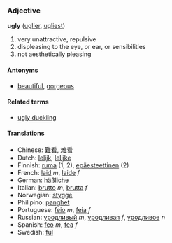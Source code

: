 ===Adjective===
'''ugly''' ([[uglier]], [[ugliest]])

# very unattractive, repulsive
# displeasing to the eye, or ear, or sensibilities
# not aesthetically pleasing

====Antonyms====
*[[beautiful]], [[gorgeous]]

====Related terms====
*[[ugly duckling]]

====Translations====
*Chinese: [[難看]], [[难看]]
*Dutch: [[lelijk]], [[lelijke]]
*Finnish: [[ruma#Finnish|ruma]] (1, 2), [[epäesteettinen]] (2)
*French: [[laid]] ''m'', [[laide]] ''f''
*German: [[häßliche]]
*Italian: [[brutto]] ''m'', [[brutta]] ''f''
*Norwegian: [[stygge]]
*Philipino: [[panghet]]
*Portuguese: [[feio]] ''m'', [[feia]] ''f''
*Russian: [[уродливый]] ''m'', [[уродливая]] ''f'', [[уродливое]] ''n''
*Spanish: [[feo]] ''m'', [[fea]] ''f''
*Swedish: [[ful]]